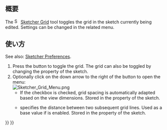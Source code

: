 <languages/>

{{Docnav/ja
|[[Sketcher_ViewSection/ja|セクション表示]]
|[[Sketcher_Snap/ja|スナップの切り替え]]
|[[Sketcher_Workbench/ja|スケッチャーワークベンチ]]
|IconL=Sketcher_ViewSection.svg
|IconR=Sketcher_Snap.svg
|IconC=Workbench_Sketcher.svg
}}

{{GuiCommand/ja
|Name=Sketcher Grid
|Name/ja=Sketcher Grid
|Workbenches=[[Sketcher_Workbench/ja|スケッチャー]]
|Version=0.21
|SeeAlso=[[Sketcher_Snap/ja|スケッチャー・スナップの切り替え]]
}}

<span id="Description"></span>
== 概要 ==

<div lang="en" dir="ltr" class="mw-content-ltr">
The [[Image:Sketcher_Grid.svg|16px]] [[Sketcher_Grid|Sketcher Grid]] tool toggles the grid in the sketch currently being edited. Settings can be changed in the related menu.
</div>

<span id="Usage"></span>
== 使い方 ==

<div lang="en" dir="ltr" class="mw-content-ltr">
See also: [[Sketcher_Preferences#Grid|Sketcher Preferences]].
</div>

<div lang="en" dir="ltr" class="mw-content-ltr">
# Press the {{Button|[[Image:Sketcher_Grid.svg|16px]] [[Sketcher_Grid|Toggle grid]]}} button to toggle the grid. The grid can also be toggled by changing the {{PropertyView|Show Grid}} property of the sketch.
# Optionally click on the down arrow to the right of the button to open the menu:<br>[[File:Sketcher_Grid_Menu.png]]
#* If the {{MenuCommand|Grid auto spacing}} checkbox is checked, grid spacing is automatically adapted based on the view dimensions. Stored in the {{PropertyView|Grid Auto}} property of the sketch.
#* {{MenuCommand|Spacing}} specifies the distance between two subsequent grid lines. Used as a base value if {{MenuCommand|Grid auto spacing}} is enabled. Stored in the {{PropertyView|Grid Size}} property of the sketch.
</div>


{{Docnav/ja
|[[Sketcher_ViewSection/ja|セクション表示]]
|[[Sketcher_Snap/ja|スナップの切り替え]]
|[[Sketcher_Workbench/ja|スケッチャーワークベンチ]]
|IconL=Sketcher_ViewSection.svg
|IconR=Sketcher_Snap.svg
|IconC=Workbench_Sketcher.svg
}}

{{Sketcher_Tools_navi{{#translation:}}}}
{{Userdocnavi{{#translation:}}}}
